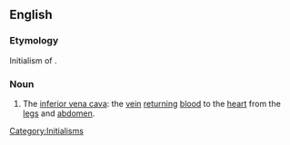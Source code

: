 ==English==
{{wikipedia|inferior vena cava}}

===Etymology===
Initialism of {{term|inferior|<u>i</u>nferior}} {{term|vena|<u>v</u>ena}} {{term|cava|<u>c</u>ava}}.

===Noun===
{{en-noun}}

# {{anatomy}} The [[inferior vena cava]]: the [[vein]] [[return]]ing [[blood]] to the [[heart]] from the [[legs]] and [[abdomen]].

[[Category:Initialisms]]